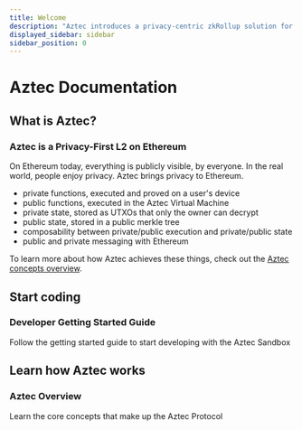 ```yaml
---
title: Welcome
description: "Aztec introduces a privacy-centric zkRollup solution for Ethereum, enhancing confidentiality and scalability within the Ethereum ecosystem."
displayed_sidebar: sidebar
sidebar_position: 0
---
```


# Aztec Documentation

## What is Aztec?

### Aztec is a Privacy-First L2 on Ethereum

On Ethereum today, everything is publicly visible, by everyone. In the real world, people enjoy privacy. Aztec brings privacy to Ethereum.

- private functions, executed and proved on a user's device
- public functions, executed in the Aztec Virtual Machine
- private state, stored as UTXOs that only the owner can decrypt
- public state, stored in a public merkle tree
- composability between private/public execution and private/public state
- public and private messaging with Ethereum

To learn more about how Aztec achieves these things, check out the [Aztec concepts overview](/aztec/index).

## Start coding

<div>
 <Card shadow='tl' link='/developers/getting_started'>
    <CardHeader>
      <h3>Developer Getting Started Guide</h3>
    </CardHeader>
    <CardBody>
      Follow the getting started guide to start developing with the Aztec Sandbox
    </CardBody>
  </Card>
</div>

## Learn how Aztec works

<div>
 <Card shadow='tl' link='/aztec/index'>
    <CardHeader>
      <h3>Aztec Overview</h3>
    </CardHeader>
    <CardBody>
     Learn the core concepts that make up the Aztec Protocol
    </CardBody>
  </Card>
</div>